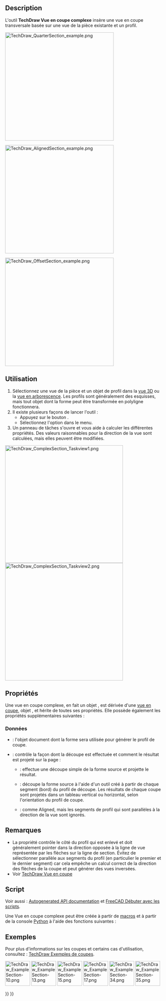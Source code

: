 <languages/>

{{Docnav/fr
|[[TechDraw_SectionView/fr|Vue en coupe]]
|[[TechDraw_DetailView/fr|Vue détaillée]]
|[[TechDraw_Workbench/fr|Atelier TechDraw]]
|IconL=TechDraw_SectionView.svg
|IconR=TechDraw_DetailView.svg
|IconC=Workbench_TechDraw.svg
}}

{{GuiCommand/fr
|Name=TechDraw ComplexSection
|Name/fr=TechDraw Vue en coupe complexe
|MenuLocation=TechDraw → Vues de Techdraw → Insérer une vue en coupe complexe
|Workbenches=[[TechDraw_Workbench/fr|TechDraw]]
|Version=0.21
|SeeAlso=[[TechDraw_SectionView/fr|TechDraw Vue en coupe]], [[TechDraw_View/fr|TechDraw Vue]]
}}

== Description ==

L'outil '''TechDraw Vue en coupe complexe''' insère une vue en coupe transversale basée sur une vue de la pièce existante et un profil. 

[[Image:TechDraw_QuarterSection_example.png|350px]]
{{Caption|Une vue en quart de coupe créée avec l'outil Vue en coupe complexe}}

[[Image:TechDraw_AlignedSection_example.png|350px]]
{{Caption|Une vue en coupe alignée créée avec l'outil Vue en coupe complexe}}

[[Image:TechDraw_OffsetSection_example.png|350px]]
{{Caption|Une vue en coupe décalée créée avec l'outil Vue en coupe complexe}}

<span id="Usage"></span>
==Utilisation==

# Sélectionnez une vue de la pièce et un objet de profil dans la [[3D_view/fr|vue 3D]] ou la [[Tree_view/fr|vue en arborescence]]. Les profils sont généralement des esquisses, mais tout objet dont la forme peut être transformée en polyligne fonctionnera.
# Il existe plusieurs façons de lancer l'outil :
#* Appuyez sur le bouton {{Button|[[Image:TechDraw_ComplexSection.svg|16px]] [[TechDraw_ComplexSection/fr|Insérer une vue en coupe complexe]]}}.
#* Sélectionnez l'option {{MenuCommand|TechDraw → Vues de Techdraw → [[Image:TechDraw_ComplexSection.svg|16px]] Insérer une vue en coupe complexe}} dans le menu.
# Un panneau de tâches s'ouvre et vous aide à calculer les différentes propriétés. Des valeurs raisonnables pour la direction de la vue sont calculées, mais elles peuvent être modifiées.

[[Image:TechDraw_ComplexSection_Taskview1.png|x380px]]
[[Image:TechDraw_ComplexSection_Taskview2.png|x380px]]

<span id="Properties"></span>
== Propriétés ==

Une vue en coupe complexe, en fait un objet {{Incode|TechDraw::DrawComplexSection}}, est dérivée d'une [[TechDraw_SectionView/fr#Propriétés|vue en coupe]], objet {{Incode|TechDraw::DrawViewSection}}, et hérite de toutes ses propriétés. Elle possède également les propriétés supplémentaires suivantes :

<span id="Data"></span>
=== Données ===

{{TitleProperty|Cutting Tool}}

* {{PropertyData|Cutting Tool Wire Object}} : l'objet document dont la forme sera utilisée pour générer le profil de coupe.
* {{PropertyData|Projection Strategy}} : contrôle la façon dont la découpe est effectuée et comment le résultat est projeté sur la page :
** {{Value|Offset}} : effectue une découpe simple de la forme source et projette le résultat.
** {{Value|Aligned}} : découpe la forme source à l'aide d'un outil créé à partir de chaque segment (bord) du profil de découpe. Les résultats de chaque coupe sont projetés dans un tableau vertical ou horizontal, selon l'orientation du profil de coupe.
** {{Value|NoParallel}} : comme Aligned, mais les segments de profil qui sont parallèles à la direction de la vue sont ignorés.

<span id="Notes"></span>
== Remarques ==

* La propriété [[TechDraw_SectionView/fr#Données|{{PropertyData|Section Normal|Vector}}]] contrôle le côté du profil qui est enlevé et doit généralement pointer dans la direction opposée à la ligne de vue représentée par les flèches sur la ligne de section. Évitez de sélectionner {{PropertyData|Section Normal|Vector}} parallèle aux segments du profil (en particulier le premier et le dernier segment) car cela empêche un calcul correct de la direction des flèches de la coupe et peut générer des vues inversées.
* Voir [[TechDraw_SectionView/fr#Remarques|TechDraw Vue en coupe]]

<span id="Scripting"></span>
==Script==

Voir aussi : [https://freecad.github.io/SourceDoc/ Autogenerated API documentation] et [[FreeCAD_Scripting_Basics/fr|FreeCAD Débuter avec les scripts]].

Une Vue en coupe complexe peut être créée à partir de [[Macros/fr|macros]] et à partir de la console [[Python/fr|Python]] à l'aide des fonctions suivantes :

{{Code|code=
doc = FreeCAD.ActiveDocument
box = doc.Box
profile = doc.Sketch
page = doc.Page

view = doc.addObject("TechDraw::DrawViewPart", "View")
page.addView(view)
view.Source = box
view.Direction = (0, 0, 1)

section = doc.addObject("TechDraw::DrawComplexSection", "ComplexSection")
page.addView(section)
section.BaseView = view
section.CuttingToolWireObject = profile
section.Direction = (0, 1, 0)
section.SectionNormal = (-1, 0, 0)
}}

<span id="Examples"></span>
==Exemples==

Pour plus d'informations sur les coupes et certains cas d'utilisation, consultez : [[TechDraw_Section_Examples/fr|TechDraw Exemples de coupes]].

[[Image:TechDraw_ExampleSection-10.png|80px|link=]]
[[Image:TechDraw_ExampleSection-13.png|80px|link=]]
[[Image:TechDraw_ExampleSection-15.png|80px|link=]]
[[Image:TechDraw_ExampleSection-17.png|80px|link=]]
[[Image:TechDraw_ExampleSection-34.png|80px|link=]]
[[Image:TechDraw_ExampleSection-35.png|80px|link=]]
 


{{Docnav/fr
|[[TechDraw_SectionView/fr|Vue en coupe]]
|[[TechDraw_DetailView/fr|Vue détaillée]]
|[[TechDraw_Workbench/fr|Atelier TechDraw]]
|IconL=TechDraw_SectionView.svg
|IconR=TechDraw_DetailView.svg
|IconC=Workbench_TechDraw.svg
}}

{{TechDraw Tools navi{{#translation:}}}}
{{Userdocnavi{{#translation:}}}}